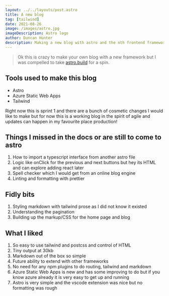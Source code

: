 ```yaml
---
layout: ../../layouts/post.astro
title: A new blog
tag: [tailwind]
date: 2021-08-26
image: /images/astro.jpg
imageDescription: Astro logo
author: Duncan Hunter
description: Making a new blog with astro and the nth frontend framework this year.
---
```


> Ok this is crazy to make your own blog with a new framework but I was compelled to take [astro.build](https://astro.build) for a spin.

## Tools used to make this blog
- Astro
- Azure Static Web Apps
- Tailwind

Right now this is sprint 1 and there are a bunch of cosmetic changes I would like to make but for now this is a working blog in the spirit of agile and updates can happen in my favourite place production!

## Things I missed in the docs or are still to come to astro
1. How to import a typescript interface from another astro file
2. Logic like onClick for the previous and next buttons but hey its HTML and can explore adding react later
3. Spell checker which I would get from an online blog engine
4. Linting and formatting with prettier

## Fidly bits
1. Styling markdown with tailwind prose as I did not know it existed
2. Understanding the pagination
3. Building up the markup/CSS for the home page and blog


## What I liked
1. So easy to use tailwind and postcss and control of HTML
2. Tiny output at 30kb
3. Markdown out of the box so simple
4. Future ability to extend with other frameworks
5. No need for any npm plugins to do routing, tailwind and markdown
6. Azure Static Web Apps is new and has some improving to do but if you know azure already it is very easy to get up and running
7. Astro is very simple and the vscode extension was nice but no formatting was rough